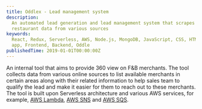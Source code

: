 ```yaml
---
title: Oddlex - Lead management system
description:
  An automated lead generation and lead management system that scrapes
  restaurant data from various sources
keywords:
  React, Redux, Serverless, AWS, Node.js, MongoDB, JavaScript, CSS, HTML, Web
  app, Frontend, Backend, Oddle
publishedTime: 2019-01-01T00:00:00Z
---
```


An internal tool that aims to provide 360 view on F&B merchants. The tool
collects data from various online sources to list available merchants in certain
areas along with their related information to help sales team to qualify the
lead and make it easier for them to reach out to these merchants. The tool is
built upon Serverless architecture and various AWS services, for example,
[AWS Lambda](https://aws.amazon.com/lambda/),
[AWS SNS](https://aws.amazon.com/sns/) and
[AWS SQS](https://aws.amazon.com/sqs/).
